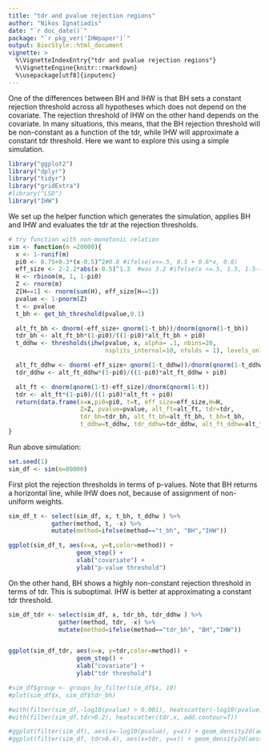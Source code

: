 ```yaml
---
title: "tdr and pvalue rejection regions"
author: "Nikos Ignatiadis"
date: "`r doc_date()`"
package: "`r pkg_ver('IHWpaper')`"
output: BiocStyle::html_document
vignette: >
  %\VignetteIndexEntry{"tdr and pvalue rejection regions"}
  %\VignetteEngine{knitr::rmarkdown}
  %\usepackage[utf8]{inputenc}
---
```


One of the differences between BH and IHW is that BH sets a constant rejection threshold across all hypotheses which does not depend on the covariate. The rejection threshold of IHW on the other hand depends on the covariate. In many situations, this means, that the BH rejection threshold will be non-constant as a function of the tdr, while IHW will approximate a constant tdr threshold. Here we want to explore this using a simple simulation.

```r
library("ggplot2")
library("dplyr")
library("tidyr")
library("gridExtra")
#library("LSD")
library("IHW")
```

We set up the helper function which generates the simulation, applies BH and IHW and evaluates the tdr at the rejection thresholds.
```r
# try function with non-monotonic relation
sim <- function(m =20000){
  x <- 1-runif(m)
  pi0 <- 0.75+0.3*(x-0.5)^2#0.8 #ifelse(x<=.5, 0.5 + 0.6*x, 0.8)
  eff_size <- 2-2.2*abs(x-0.5)^1.3  #was 3.2 #ifelse(x <=.5, 1.5, 1.5-(x-1/2)*4)
  H <- rbinom(m, 1, 1-pi0)
  Z <- rnorm(m)
  Z[H==1] <- rnorm(sum(H), eff_size[H==1])
  pvalue <- 1-pnorm(Z)
  t <- pvalue
  t_bh <- get_bh_threshold(pvalue,0.1)

  alt_ft_bh <- dnorm(-eff_size+ qnorm(1-t_bh))/dnorm(qnorm(1-t_bh))
  tdr_bh <- alt_ft_bh*(1-pi0)/((1-pi0)*alt_ft_bh + pi0)
  t_ddhw <- thresholds(ihw(pvalue, x, alpha= .1, nbins=20,
                           nsplits_internal=10, nfolds = 1), levels_only=F)

  alt_ft_ddhw <- dnorm(-eff_size+ qnorm(1-t_ddhw))/dnorm(qnorm(1-t_ddhw))
  tdr_ddhw <- alt_ft_ddhw*(1-pi0)/((1-pi0)*alt_ft_ddhw + pi0)

  alt_ft <- dnorm(qnorm(1-t)-eff_size)/dnorm(qnorm(1-t))
  tdr <- alt_ft*(1-pi0)/((1-pi0)*alt_ft + pi0)
  return(data.frame(x=x,pi0=pi0, t=t, eff_size=eff_size,H=H, 
                    Z=Z, pvalue=pvalue, alt_ft=alt_ft, tdr=tdr,
                    tdr_bh=tdr_bh, alt_ft_bh=alt_ft_bh, t_bh=t_bh,
                    t_ddhw=t_ddhw, tdr_ddhw=tdr_ddhw, alt_ft_ddhw=alt_ft_ddhw))
}
```

Run above simulation:
```r
set.seed(1)
sim_df <- sim(m=80000)
```

First plot the rejection thresholds in terms of p-values. Note that BH returns a horizontal line, while IHW does not, because of assignment of non-uniform weights.

```r
sim_df_t <- select(sim_df, x, t_bh, t_ddhw ) %>%
            gather(method, t, -x) %>% 
            mutate(method=ifelse(method=="t_bh", "BH","IHW"))

ggplot(sim_df_t, aes(x=x, y=t,color=method)) +
                   geom_step() +
                   xlab("covariate") +
                   ylab("p-value threshold")
```

On the other hand, BH shows a highly non-constant rejection threshold in terms of tdr. This is suboptimal. IHW is better at approximating a constant tdr threshold.
```r
sim_df_tdr <- select(sim_df, x, tdr_bh, tdr_ddhw ) %>%
              gather(method, tdr, -x) %>%
              mutate(method=ifelse(method=="tdr_bh", "BH","IHW"))


ggplot(sim_df_tdr, aes(x=x, y=tdr,color=method)) +
                   geom_step() +
                   xlab("covariate") +
                   ylab("tdr threshold")
```



```r
#sim_df$group <- groups_by_filter(sim_df$x, 10)
#plot(sim_df$x, sim_df$tdr_bh)

#with(filter(sim_df,-log10(pvalue) > 0.001), heatscatter(-log10(pvalue),x, add.contour=T))
#with(filter(sim_df,tdr>0.2), heatscatter(tdr,x, add.contour=T)) 

#ggplot(filter(sim_df), aes(x=-log10(pvalue), y=x)) + geom_density2d(aes(color = ..level..)) 
#ggplot(filter(sim_df, tdr>0.4), aes(x=tdr, y=x)) + geom_density2d(aes(color = ..level..)) 
```
